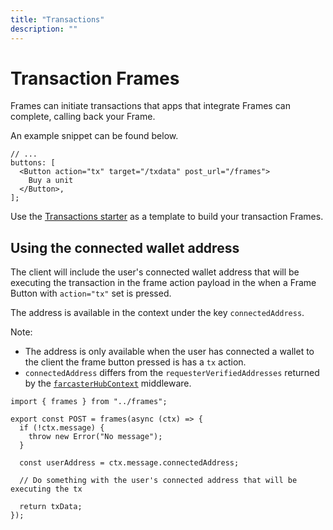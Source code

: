 ```yaml
---
title: "Transactions"
description: ""
---
```


# Transaction Frames

Frames can initiate transactions that apps that integrate Frames can complete, calling back your Frame.

An example snippet can be found below.

```tsx
// ...
buttons: [
  <Button action="tx" target="/txdata" post_url="/frames">
    Buy a unit
  </Button>,
];
```

Use the [Transactions starter](https://github.com/framesjs/frames.js/tree/main/examples/framesjs-starter/app/examples/new-api-transaction) as a template to build your transaction Frames.

## Using the connected wallet address

The client will include the user's connected wallet address that will be executing the transaction in the frame action payload in the when a Frame Button with `action="tx"` set is pressed.

The address is available in the context under the key `connectedAddress`.

Note:

- The address is only available when the user has connected a wallet to the client the frame button pressed is has a `tx` action.
- `connectedAddress` differs from the `requesterVerifiedAddresses` returned by the [`farcasterHubContext`](/middleware/farcasterHubContext) middleware.

```tsx [./app/frames/tx-data/route.tsx]
import { frames } from "../frames";

export const POST = frames(async (ctx) => {
  if (!ctx.message) {
    throw new Error("No message");
  }

  const userAddress = ctx.message.connectedAddress;

  // Do something with the user's connected address that will be executing the tx

  return txData;
});
```
